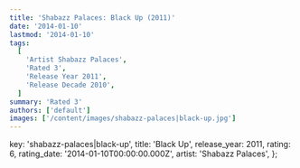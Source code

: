 ```yaml
---
title: 'Shabazz Palaces: Black Up (2011)'
date: '2014-01-10'
lastmod: '2014-01-10'
tags:
  [
    'Artist Shabazz Palaces',
    'Rated 3',
    'Release Year 2011',
    'Release Decade 2010',
  ]
summary: 'Rated 3'
authors: ['default']
images: ['/content/images/shabazz-palaces|black-up.jpg']
---
```


  key: 'shabazz-palaces|black-up',
  title: 'Black Up',
  release_year: 2011,
  rating: 6,
  rating_date: '2014-01-10T00:00:00.000Z',
  artist: 'Shabazz Palaces',
};

<MusicRating data={data} />
